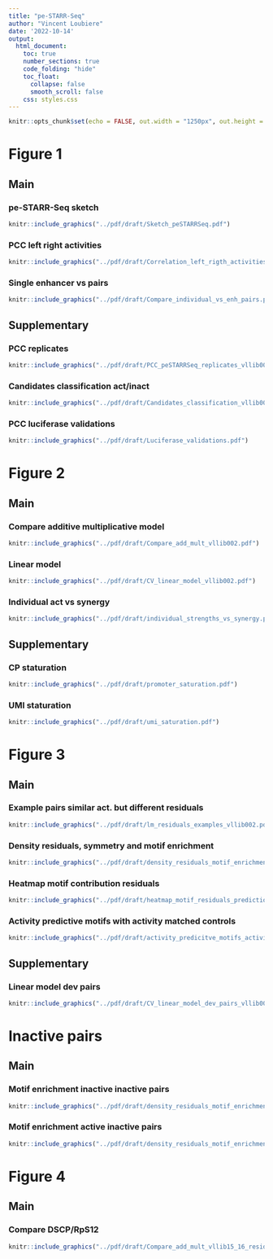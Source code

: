 ```yaml
---
title: "pe-STARR-Seq"
author: "Vincent Loubiere"
date: '2022-10-14'
output:                                                                    
  html_document:                                                           
    toc: true                                                              
    number_sections: true                                                  
    code_folding: "hide"                                                   
    toc_float:                                                             
      collapse: false                                                      
      smooth_scroll: false
    css: styles.css
---
```


```r
knitr::opts_chunk$set(echo = FALSE, out.width = "1250px", out.height = "625px")
```

# Figure 1
## Main
### pe-STARR-Seq sketch
```r
knitr::include_graphics("../pdf/draft/Sketch_peSTARRSeq.pdf")
```
### PCC left right activities
```r
knitr::include_graphics("../pdf/draft/Correlation_left_rigth_activities.pdf")
```
### Single enhancer vs pairs
```r
knitr::include_graphics("../pdf/draft/Compare_individual_vs_enh_pairs.pdf")
```
## Supplementary
### PCC replicates
```r
knitr::include_graphics("../pdf/draft/PCC_peSTARRSeq_replicates_vllib002.pdf")
```
### Candidates classification act/inact
```r
knitr::include_graphics("../pdf/draft/Candidates_classification_vllib002.pdf")
```
### PCC luciferase validations
```r
knitr::include_graphics("../pdf/draft/Luciferase_validations.pdf")
```

# Figure 2
## Main
### Compare additive multiplicative model
```r
knitr::include_graphics("../pdf/draft/Compare_add_mult_vllib002.pdf")
```
### Linear model
```r
knitr::include_graphics("../pdf/draft/CV_linear_model_vllib002.pdf")
```
### Individual act vs synergy
```r
knitr::include_graphics("../pdf/draft/individual_strengths_vs_synergy.pdf")
```
## Supplementary
### CP staturation
```r
knitr::include_graphics("../pdf/draft/promoter_saturation.pdf")
```
### UMI staturation
```r
knitr::include_graphics("../pdf/draft/umi_saturation.pdf")
```

# Figure 3
## Main
### Example pairs similar act. but different residuals
```r
knitr::include_graphics("../pdf/draft/lm_residuals_examples_vllib002.pdf")
```
### Density residuals, symmetry and motif enrichment
```r
knitr::include_graphics("../pdf/draft/density_residuals_motif_enrichment_vllib002.pdf")
```
### Heatmap motif contribution residuals
```r
knitr::include_graphics("../pdf/draft/heatmap_motif_residuals_prediction.pdf")
```
### Activity predictive motifs with activity matched controls
```r
knitr::include_graphics("../pdf/draft/activity_predicitve_motifs_activity_matched.pdf")
```
## Supplementary
### Linear model dev pairs
```r
knitr::include_graphics("../pdf/draft/CV_linear_model_dev_pairs_vllib002.pdf")
```

# Inactive pairs
## Main
### Motif enrichment inactive inactive pairs
```r
knitr::include_graphics("../pdf/draft/density_residuals_motif_enrichment_inactive_pairs_vllib002.pdf")
```
### Motif enrichment active inactive pairs
```r
knitr::include_graphics("../pdf/draft/density_residuals_motif_enrichment_inactive_active_pairs_vllib002.pdf")
```

# Figure 4
## Main
### Compare DSCP/RpS12
```r
knitr::include_graphics("../pdf/draft/Compare_add_mult_vllib15_16_residuals.pdf")
```

